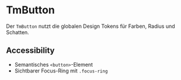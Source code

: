 
<Meta title="Components/TmButton" component={TmButton} />

# TmButton

Der `TmButton` nutzt die globalen Design Tokens für Farben, Radius und Schatten.

<Canvas>
  <Story id="components-tmbutton--default" />
</Canvas>

<ArgsTable of={TmButton} />

## Accessibility

- Semantisches `<button>`-Element
- Sichtbarer Focus-Ring mit `.focus-ring`
